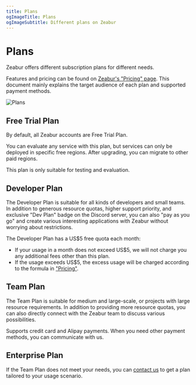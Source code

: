 ```yaml
---
title: Plans
ogImageTitle: Plans
ogImageSubtitle: Different plans on Zeabur
---
```



# Plans

Zeabur offers different subscription plans for different needs.

Features and pricing can be found on [Zeabur's "Pricing" page](https://zeabur.com/en-US/pricing). This document mainly explains the target audience of each plan and supported payment methods.

![Plans](/billing/plans/overview.png)

## Free Trial Plan

By default, all Zeabur accounts are Free Trial Plan.

You can evaluate any service with this plan, but services can only be deployed in specific free regions. After upgrading, you can migrate to other paid regions.

This plan is only suitable for testing and evaluation.

## Developer Plan

The Developer Plan is suitable for all kinds of developers and small teams. In addition to generous resource quotas, higher support priority, and exclusive "Dev Plan" badge on the Discord server, you can also "pay as you go" and create various interesting applications with Zeabur without worrying about restrictions.

The Developer Plan has a US$5 free quota each month:

- If your usage in a month does not exceed US$5, we will not charge you any additional fees other than this plan.
- If the usage exceeds US$5, the excess usage will be charged according to the formula in ["Pricing"](./pricing).

## Team Plan

The Team Plan is suitable for medium and large-scale, or projects with large resource requirements. In addition to providing more resource quotas, you can also directly connect with the Zeabur team to discuss various possibilities.

Supports credit card and Alipay payments. When you need other payment methods, you can communicate with us.

## Enterprise Plan

If the Team Plan does not meet your needs, you can [contact us](mailto:contact@zeabur.com) to get a plan tailored to your usage scenario.
